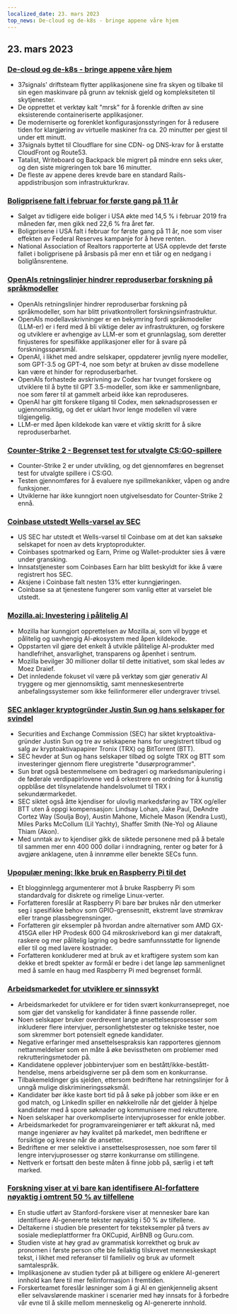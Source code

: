 ```yaml
---
localized_date: 23. mars 2023
top_news: De-cloud og de-k8s - bringe appene våre hjem
---
```




<CallToAction />

<Steps>

## 23. mars 2023

### [De-cloud og de-k8s - bringe appene våre hjem](https://dev.37signals.com/bringing-our-apps-back-home/?ref=hackernewsgpt.com)

- 37signals' driftsteam flytter applikasjonene sine fra skyen og tilbake til sin egen maskinvare på grunn av teknisk gjeld og kompleksiteten til skytjenester.
- De opprettet et verktøy kalt "mrsk" for å forenkle driften av sine eksisterende containeriserte applikasjoner.
- De moderniserte og forenklet konfigurasjonsstyringen for å redusere tiden for klargjøring av virtuelle maskiner fra ca. 20 minutter per gjest til under ett minutt.
- 37signals byttet til Cloudflare for sine CDN- og DNS-krav for å erstatte CloudFront og Route53.
- Tatalist, Writeboard og Backpack ble migrert på mindre enn seks uker, og den siste migreringen tok bare 16 minutter.
- De fleste av appene deres krevde bare en standard Rails-appdistribusjon som infrastrukturkrav.

### [Boligprisene falt i februar for første gang på 11 år](https://www.wsj.com/articles/home-prices-fell-in-february-for-first-time-in-11-years-73df0107?ref=hackernewsgpt.com)

- Salget av tidligere eide boliger i USA økte med 14,5 % i februar 2019 fra måneden før, men gikk ned 22,6 % fra året før.
- Boligprisene i USA falt i februar for første gang på 11 år, noe som viser effekten av Federal Reserves kampanje for å heve renten.
- National Association of Realtors rapporterte at USA opplevde det første fallet i boligprisene på årsbasis på mer enn et tiår og en nedgang i boliglånsrentene.

### [OpenAIs retningslinjer hindrer reproduserbar forskning på språkmodeller](https://aisnakeoil.substack.com/p/openais-policies-hinder-reproducible?ref=hackernewsgpt.com)

- OpenAIs retningslinjer hindrer reproduserbar forskning på språkmodeller, som har blitt privatkontrollert forskningsinfrastruktur.
- OpenAIs modellavskrivninger er en bekymring fordi språkmodeller (LLM-er) er i ferd med å bli viktige deler av infrastrukturen, og forskere og utviklere er avhengige av LLM-er som et grunnlagslag, som deretter finjusteres for spesifikke applikasjoner eller for å svare på forskningsspørsmål.
- OpenAI, i likhet med andre selskaper, oppdaterer jevnlig nyere modeller, som GPT-3.5 og GPT-4, noe som betyr at bruken av disse modellene kan være et hinder for reproduserbarhet.
- OpenAIs forhastede avskrivning av Codex har tvunget forskere og utviklere til å bytte til GPT 3.5-modeller, som ikke er sammenlignbare, noe som fører til at gammelt arbeid ikke kan reproduseres.
- OpenAI har gitt forskere tilgang til Codex, men søknadsprosessen er ugjennomsiktig, og det er uklart hvor lenge modellen vil være tilgjengelig.
- LLM-er med åpen kildekode kan være et viktig skritt for å sikre reproduserbarhet.

### [Counter-Strike 2 - Begrenset test for utvalgte CS:GO-spillere](https://counter-strike.net/cs2?ref=hackernewsgpt.com)

- Counter-Strike 2 er under utvikling, og det gjennomføres en begrenset test for utvalgte spillere i CS:GO.
- Testen gjennomføres for å evaluere nye spillmekanikker, våpen og andre funksjoner.
- Utviklerne har ikke kunngjort noen utgivelsesdato for Counter-Strike 2 ennå.

### [Coinbase utstedt Wells-varsel av SEC](https://www.reuters.com/legal/coinbase-issued-wells-notice-by-sec-2023-03-22/?ref=hackernewsgpt.com)

- US SEC har utstedt et Wells-varsel til Coinbase om at det kan saksøke selskapet for noen av dets kryptoprodukter.
- Coinbases spotmarked og Earn, Prime og Wallet-produkter sies å være under gransking.
- Innsatstjenester som Coinbases Earn har blitt beskyldt for ikke å være registrert hos SEC.
- Aksjene i Coinbase falt nesten 13% etter kunngjøringen.
- Coinbase sa at tjenestene fungerer som vanlig etter at varselet ble utstedt.

### [Mozilla.ai: Investering i pålitelig AI](https://blog.mozilla.org/en/mozilla/introducing-mozilla-ai-investing-in-trustworthy-ai/?ref=hackernewsgpt.com)

- Mozilla har kunngjort opprettelsen av Mozilla.ai, som vil bygge et pålitelig og uavhengig AI-økosystem med åpen kildekode.
- Oppstarten vil gjøre det enkelt å utvikle pålitelige AI-produkter med handlefrihet, ansvarlighet, transparens og åpenhet i sentrum.
- Mozilla bevilger 30 millioner dollar til dette initiativet, som skal ledes av Moez Draief.
- Det innledende fokuset vil være på verktøy som gjør generativ AI tryggere og mer gjennomsiktig, samt menneskesentrerte anbefalingssystemer som ikke feilinformerer eller undergraver trivsel.

### [SEC anklager kryptogründer Justin Sun og hans selskaper for svindel](https://www.sec.gov/news/press-release/2023-59?ref=hackernewsgpt.com)

- Securities and Exchange Commission (SEC) har siktet kryptoaktiva-gründer Justin Sun og tre av selskapene hans for uregistrert tilbud og salg av kryptoaktivapapirer Tronix (TRX) og BitTorrent (BTT).
- SEC hevder at Sun og hans selskaper tilbød og solgte TRX og BTT som investeringer gjennom flere uregistrerte "dusørprogrammer".
- Sun brøt også bestemmelsene om bedrageri og markedsmanipulering i de føderale verdipapirlovene ved å orkestrere en ordning for å kunstig oppblåse det tilsynelatende handelsvolumet til TRX i sekundærmarkedet.
- SEC siktet også åtte kjendiser for ulovlig markedsføring av TRX og/eller BTT uten å oppgi kompensasjon: Lindsay Lohan, Jake Paul, DeAndre Cortez Way (Soulja Boy), Austin Mahone, Michele Mason (Kendra Lust), Miles Parks McCollum (Lil Yachty), Shaffer Smith (Ne-Yo) og Aliaune Thiam (Akon).
- Med unntak av to kjendiser gikk de siktede personene med på å betale til sammen mer enn 400 000 dollar i inndragning, renter og bøter for å avgjøre anklagene, uten å innrømme eller benekte SECs funn.

### [Upopulær mening: Ikke bruk en Raspberry Pi til det](https://set-inform.com/2021/08/24/unpopular-opinion-dont-use-a-raspberry-pi-for-that/?ref=hackernewsgpt.com)

- Et blogginnlegg argumenterer mot å bruke Raspberry Pi som standardvalg for diskrete og rimelige Linux-verter.
- Forfatteren foreslår at Raspberry Pi bare bør brukes når den utmerker seg i spesifikke behov som GPIO-grensesnitt, ekstremt lave strømkrav eller trange plassbegrensninger.
- Forfatteren gir eksempler på hvordan andre alternativer som AMD GX-415GA eller HP Prodesk 600 G4 mikroskrivebord kan gi mer datakraft, raskere og mer pålitelig lagring og bedre samfunnsstøtte for lignende eller til og med lavere kostnader.
- Forfatteren konkluderer med at bruk av et kraftigere system som kan dekke et bredt spekter av formål er bedre i det lange løp sammenlignet med å samle en haug med Raspberry Pi med begrenset formål.

### [Arbeidsmarkedet for utviklere er sinnssykt](https://old.reddit.com/r/ExperiencedDevs/comments/11xq5cz/the_developer_job_market_is_insane_right_now/?ref=hackernewsgpt.com)

- Arbeidsmarkedet for utviklere er for tiden svært konkurransepreget, noe som gjør det vanskelig for kandidater å finne passende roller.
- Noen selskaper bruker overdrevent lange ansettelsesprosesser som inkluderer flere intervjuer, personlighetstester og tekniske tester, noe som skremmer bort potensielt egnede kandidater.
- Negative erfaringer med ansettelsespraksis kan rapporteres gjennom nettanmeldelser som en måte å øke bevisstheten om problemer med rekrutteringsmetoder på.
- Kandidatene opplever jobbintervjuer som en bestått/ikke-bestått-hendelse, mens arbeidsgiverne ser på dem som en konkurranse.
- Tilbakemeldinger gis sjelden, ettersom bedriftene har retningslinjer for å unngå mulige diskrimineringssøksmål.
- Kandidater bør ikke kaste bort tid på å søke på jobber som ikke er en god match, og LinkedIn spiller en nøkkelrolle når det gjelder å hjelpe kandidater med å spore søknader og kommunisere med rekrutterere.
- Noen selskaper har overkompliserte intervjuprosesser for enkle jobber.
- Arbeidsmarkedet for programvareingeniører er tøft akkurat nå, med mange ingeniører av høy kvalitet på markedet, men bedriftene er forsiktige og kresne når de ansetter.
- Bedriftene er mer selektive i ansettelsesprosessen, noe som fører til lengre intervjuprosesser og større konkurranse om stillingene.
- Nettverk er fortsatt den beste måten å finne jobb på, særlig i et tøft marked.

### [Forskning viser at vi bare kan identifisere AI-forfattere nøyaktig i omtrent 50 % av tilfellene](https://hai.stanford.edu/news/was-written-human-or-ai-tsu?ref=hackernewsgpt.com)

- En studie utført av Stanford-forskere viser at mennesker bare kan identifisere AI-genererte tekster nøyaktig i 50 % av tilfellene.
- Deltakerne i studien ble presentert for teksteksempler på tvers av sosiale medieplattformer fra OKCupid, AirBNB og Guru.com.
- Studien viste at høy grad av grammatisk korrekthet og bruk av pronomen i første person ofte ble feilaktig tilskrevet menneskeskapt tekst, i likhet med referanser til familieliv og bruk av uformelt samtalespråk.
- Implikasjonene av studien tyder på at billigere og enklere AI-generert innhold kan føre til mer feilinformasjon i fremtiden.
- Forskerteamet foreslår løsninger som å gi AI en gjenkjennelig aksent eller selvavslørende maskiner i scenarier med høy innsats for å forbedre vår evne til å skille mellom menneskelig og AI-genererte innhold.

</Steps>
